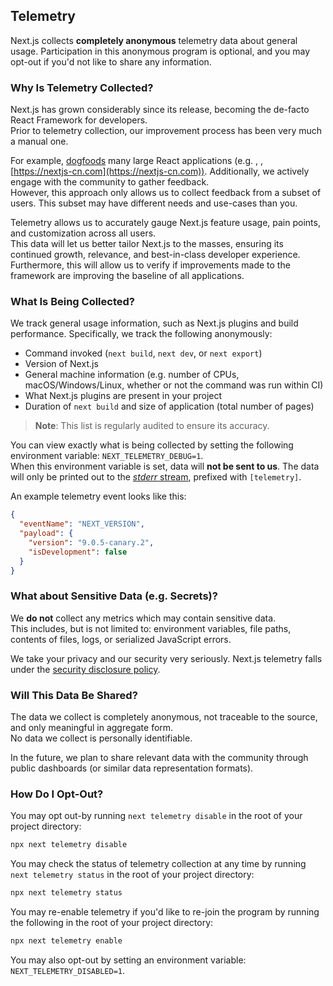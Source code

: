 
## Telemetry

Next.js collects **completely anonymous** telemetry data about general usage.
Participation in this anonymous program is optional, and you may opt-out if you'd not like to share any information.

### Why Is Telemetry Collected?

Next.js has grown considerably since its release, becoming the de-facto React Framework for developers.<br/>
Prior to telemetry collection, our improvement process has been very much a manual one.

For example, <OrgText /> [dogfoods](https://en.wikipedia.org/wiki/Eating_your_own_dog_food) many large React applications (e.g. <PlatformLink href='/' />, <PlatformLink href='/docs' />, [https://nextjs-cn.com](https://nextjs-cn.com)). Additionally, we actively engage with the community to gather feedback.<br/>
However, this approach only allows us to collect feedback from a subset of users. This subset may have different needs and use-cases than you.

Telemetry allows us to accurately gauge Next.js feature usage, pain points, and customization across all users.<br/>
This data will let us better tailor Next.js to the masses, ensuring its continued growth, relevance, and best-in-class developer experience.<br/>
Furthermore, this will allow us to verify if improvements made to the framework are improving the baseline of all applications.

### What Is Being Collected?

We track general usage information, such as Next.js plugins and build performance.
Specifically, we track the following anonymously:

- Command invoked (`next build`, `next dev`, or `next export`)
- Version of Next.js
- General machine information (e.g. number of CPUs, macOS/Windows/Linux, whether or not the command was run within CI)
- What Next.js plugins are present in your project
- Duration of `next build` and size of application (total number of pages)

> **Note**: This list is regularly audited to ensure its accuracy.

You can view exactly what is being collected by setting the following environment variable: `NEXT_TELEMETRY_DEBUG=1`.<br/>
When this environment variable is set, data will **not be sent to us**.
The data will only be printed out to the [_stderr_ stream](https://en.wikipedia.org/wiki/Standard_streams), prefixed with `[telemetry]`.

An example telemetry event looks like this:

```json
{
  "eventName": "NEXT_VERSION",
  "payload": {
    "version": "9.0.5-canary.2",
    "isDevelopment": false
  }
}
```

### What about Sensitive Data (e.g. Secrets)?

We **do not** collect any metrics which may contain sensitive data.<br/>
This includes, but is not limited to: environment variables, file paths, contents of files, logs, or serialized JavaScript errors.

We take your privacy and our security very seriously.
Next.js telemetry falls under the [security disclosure policy](https://zeit.co/security#policy).

### Will This Data Be Shared?

The data we collect is completely anonymous, not traceable to the source, and only meaningful in aggregate form.<br/>
No data we collect is personally identifiable.

In the future, we plan to share relevant data with the community through public dashboards (or similar data representation formats).

### How Do I Opt-Out?

You may opt out-by running `next telemetry disable` in the root of your project directory:

```bash
npx next telemetry disable
```

You may check the status of telemetry collection at any time by running `next telemetry status` in the root of your project directory:

```bash
npx next telemetry status
```

You may re-enable telemetry if you'd like to re-join the program by running the following in the root of your project directory:

```bash
npx next telemetry enable
```

You may also opt-out by setting an environment variable: `NEXT_TELEMETRY_DISABLED=1`.
